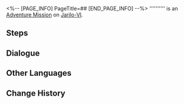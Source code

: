 <%-- [PAGE_INFO]
PageTitle=##
[END_PAGE_INFO] --%>
{{Stub|Dialogue.}}
{{Mission Infobox
|id            = 4040118
|title         = 
|image         = <!--Mission .png-->
|type          = Adventure
|event_name    = 
|chapter       = 
|requirements  = [[Trailblaze Mission]] ''[[Not Good With Farewells]]'' completed
|summary       = <!--official mission summary from Fate's Atlas-->
|characters    = Fanatical Combat Enthusiast; Reasonable Combat Enthusiast; Trailblazer
|startLocation = [[Jarilo-VI]] - [[Fight Club]]
|world         = Jarilo-VI
|area          = Fight Club
|prev          = 
|next          = 
|rewards       = 
}}
'''''''''' is an [[Adventure Mission]] on [[Jarilo-VI]].

==Steps==


<!--
==Gameplay Notes==

--><!--
==Trial Character==

-->
==Dialogue==
{{Stub Dialogue}}

{{Dialogue End}}

==Other Languages==
{{Other Languages
|en   = 
|zhs  = 
|zht  = 
|ja   = 
|ko   = 
|es   = 
|fr   = 
|ru   = 
|th   = 
|vi   = 
|de   = 
|id   = 
|pt   = 
}}

==Change History==
{{Change History|1.0}}
